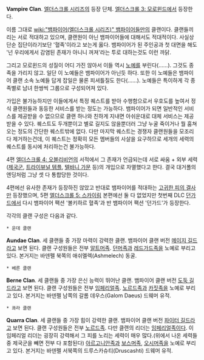 '''Vampire Clan'''. [[엘더스크롤 시리즈]]의 등장 단체. [[엘더스크롤 3: 모로윈드]]에서 등장한다.

이름 그대로 [[wiki:"뱀파이어(엘더스크롤 시리즈)" 뱀파이어]]들만의 클랜이다. 클랜들끼리는 서로 적대하고 있으며, 클랜원이 아닌 뱀파이어들에 대해서도 적대적이다. 사실상 단순 집단이라기보단 '혈족'이라고 보는게 옳다. 뱀파이어가 된 주인공과 첫 대면을 해도 '넌 우리에게서 감염된 존재가 아니니 꺼져'라는 투로 대하는것도 이런 까닭. 

그리고 모로윈드의 성질이 어디 가진 않아서 이들 역시 [[노예]]를 부린다(……). 그것도 종족을 가리지 않고. 일단 이 노예들은 뱀파이어가 아닌듯 하다. 또한 이 노예들은 뱀파이어 클랜 소속 노예들 답게 잡일은 물론 피셔틀질도 한다(……). 노예들은 특이하게 각 종족별로 남녀 한쌍씩 그룹으로 구성되어져 있다.

가입은 불가능하지만 이들에게서 특정 퀘스트를 받아 수행함으로서 우호도를 높여서 정식 클랜원들과 동등한 서비스를 받는 정도는 가능하다. 뱀파이어가 되면 일반적인 서비스를 제공받을 수 없으므로 클랜 하나와 친하게 지내면 아쉬운대로 대체 서비스는 제공받을 수 있다. 퀘스트도 두개뿐이고 별로 길지도 않을뿐더러 그냥 누굴 죽이거나 뭘 훔쳐오는 정도의 간단한 퀘스트밖에 없다. 다만 마지막 퀘스트는 경쟁자 클랜원들을 모조리 다 제거하는건데, 이 퀘스트는 정확히 모든 멤버들의 사살을 요구하므로 세개의 세력의 퀘스트를 동시에 처리하는건 불가능하다.

4편 [[엘더스크롤 4: 오블리비언]]의 서적에서 그 존재가 언급되는데 서로 싸움 + 외부 세력([[제국군]], [[트라이뷰널 템플]], [[텔바니 가문]] 등)의 개입으로 자멸했다고 한다. 결국 대거폴의 엔딩처럼 그냥 셋 다 통합당한 것이다.

4편에선 유사한 존재가 등장하진 않았고 반대로 뱀파이어를 적대하는 [[고귀한 피의 결사]]만 등장했으며, 5편 [[엘더스크롤 5: 스카이림]] 본편에선 둘 다 없었지만 첫번째 DLC [[던가드]]에서 다시 뱀파이어 팩션 '볼키하르 혈족'과 반 뱀파이어 팩션 '던가드'가 등장한다.

각각의 클랜 구성은 다음과 같다.

 * 운데 클랜
'''Aundae Clan'''. 세 클랜들 중 가장 마력이 강력한 클랜. 뱀파이어 클랜 버전 [[메이지 길드]]라고 보면 된다. 클랜 구성원들은 전부 [[알트머]]족. [[던머]]족과 [[레드가드]]족을 노예로 부리고 있다. 본거지는 바덴펠 북쪽의 애쉬멜렉(Ashmelech) 동굴.

 * 베른 클랜
'''Berne Clan'''. 세 클랜들 중 가장 은신 능력이 뛰어난 클랜. 뱀파이어 클랜 버전 [[도둑 길드]]라고 보면 된다. 클랜 구성원들은 전부 [[임페리얼]]족. [[노르드]]족과 [[카짓]]족을 노예로 부리고 있다. 본거지는 바덴펠 남쪽의 갈롬 데우스(Galom Daeus) 드웨머 유적.

 * 콰라 클랜
'''Quarra Clan'''. 세 클랜들 중 가장 힘이 강력한 클랜. 뱀파이어 클랜 버전 [[파이터 길드]]라고 보면 된다. 클랜 구성원들은 전부 [[노르드]]족. 다만 클랜의 리더는 [[임페리얼]]족이다. 이 임페리얼 리더는 굉장히 강력해서 그 피를 노리는 세력이 매우 많다.(위에서 나온 세력들 중 제국군을 빼면 전부 다 포함된다) [[아르고니안]]족과 [[보스머]]족, [[오시머]]족을 노예로 부리고 있다. 본거지는 바덴펠 서북쪽의 드루스카슈티(Druscashti) 드웨머 유적.
